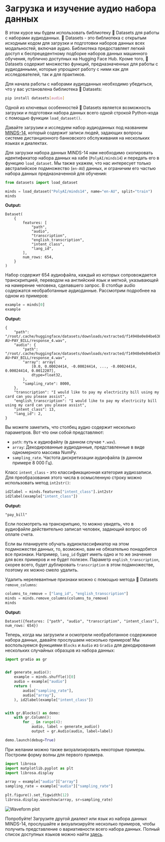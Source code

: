 # Загрузка и изучение аудио набора данных

В этом курсе мы будем использовать библиотеку 🤗 Datasets для работы с наборами аудиоданных. 🤗 Datasets - это библиотека с открытым исходным кодом для 
загрузки и подготовки наборов данных всех модальностей, включая аудио. Библиотека предоставляет легкий доступ к беспрецедентному
подборке наборов данных машинного обучения, публично доступных на Hugging Face Hub. Кроме того, 🤗 Datasets содержит множество
функций, предназначенных для работы с аудиоданными, которые упрощают работу с ними как для исследователей, так и для практиков.

Для начала работы с наборами аудиоданных необходимо убедиться, что у вас установлена библиотека 🤗 Datasets:

```bash
pip install datasets[audio]
```

Одной из ключевых особенностей 🤗 Datasets является возможность загрузки и подготовки набора данных всего одной строкой
Python-кода с помощью функции `load_dataset()`.

Давайте загрузим и исследуем набор аудиоданных под названием [MINDS-14](https://huggingface.co/datasets/PolyAI/minds14), который содержит
записи людей, задающих вопросы системе дистанционного банковского обслуживания на нескольких языках и диалектах.

Для загрузки набора данных MINDS-14 нам необходимо скопировать идентификатор набора данных на хабе (`PolyAI/minds14`) и передать его
в функцию `load_dataset`. Мы также укажем, что нас интересует только австралийское подмножество (`en-AU`)
данных, и ограничим его частью набора данных предназначенной для обучения:

```py
from datasets import load_dataset

minds = load_dataset("PolyAI/minds14", name="en-AU", split="train")
minds
```

**Output:**
```out
Dataset(
    {
        features: [
            "path",
            "audio",
            "transcription",
            "english_transcription",
            "intent_class",
            "lang_id",
        ],
        num_rows: 654,
    }
)
```

Набор содержит 654 аудиофайла, каждый из которых сопровождается транскрипцией, переводом на английский язык и меткой,
указывающей на намерение человека, сделавшего запрос. В столбце audio содержатся необработанные аудиоданные. Рассмотрим подробнее
на одном из примеров:

```py
example = minds[0]
example
```

**Output:**
```out
{
    "path": "/root/.cache/huggingface/datasets/downloads/extracted/f14948e0e84be638dd7943ac36518a4cf3324e8b7aa331c5ab11541518e9368c/en-AU~PAY_BILL/response_4.wav",
    "audio": {
        "path": "/root/.cache/huggingface/datasets/downloads/extracted/f14948e0e84be638dd7943ac36518a4cf3324e8b7aa331c5ab11541518e9368c/en-AU~PAY_BILL/response_4.wav",
        "array": array(
            [0.0, 0.00024414, -0.00024414, ..., -0.00024414, 0.00024414, 0.0012207],
            dtype=float32,
        ),
        "sampling_rate": 8000,
    },
    "transcription": "I would like to pay my electricity bill using my card can you please assist",
    "english_transcription": "I would like to pay my electricity bill using my card can you please assist",
    "intent_class": 13,
    "lang_id": 2,
}
```

Вы  можете заметить, что столбец аудио содержит несколько параметров. Вот что они собой представляют:
* `path`: путь к аудиофайлу (в данном случае `*.wav`).
* `array`: Декодированные аудиоданные, представленные в виде одномерного массива NumPy.
* `sampling_rate`. Частота дискретизации аудиофайла (в данном примере 8 000 Гц).

Класс `intent_class` - это классификационная категория аудиозаписи. Для преобразования этого числа в осмысленную строку
можно использовать метод `int2str()`:

```py
id2label = minds.features["intent_class"].int2str
id2label(example["intent_class"])
```

**Output:**
```out
"pay_bill"
```

Если посмотреть на транскрипцию, то можно увидеть, что в аудиофайле действительно записал человек, задающий вопрос
об оплате счета.

Если вы планируете обучать аудиоклассификатор на этом подмножестве данных, то, возможно, вам не обязательно понадобятся все признаки. Например,
`lang_id` будет иметь одно и то же значение для всех примеров и не будет полезен. Параметр `english_transcription`, скорее всего, будет
дублировать `transcription` в этом подмножестве, поэтому их можно смело удалить.

Удалить нерелевантные признаки можно с помощью метода 🤗 Datasets `remove_columns`:

```py
columns_to_remove = ["lang_id", "english_transcription"]
minds = minds.remove_columns(columns_to_remove)
minds
```

**Output:**
```out
Dataset({features: ["path", "audio", "transcription", "intent_class"], num_rows: 654})
```

Теперь, когда мы загрузили и осмотрели необработанное содержимое набора данных, давайте прослушаем несколько примеров! Мы воспользуемся функциями `Blocks`
и `Audio` из `Gradio` для декодирования нескольких случайных образцов из набора данных:

```py
import gradio as gr


def generate_audio():
    example = minds.shuffle()[0]
    audio = example["audio"]
    return (
        audio["sampling_rate"],
        audio["array"],
    ), id2label(example["intent_class"])


with gr.Blocks() as demo:
    with gr.Column():
        for _ in range(4):
            audio, label = generate_audio()
            output = gr.Audio(audio, label=label)

demo.launch(debug=True)
```

При желании можно также визуализировать некоторые примеры. Построим форму волны для первого примера.

```py
import librosa
import matplotlib.pyplot as plt
import librosa.display

array = example["audio"]["array"]
sampling_rate = example["audio"]["sampling_rate"]

plt.figure().set_figwidth(12)
librosa.display.waveshow(array, sr=sampling_rate)
```

<div class="flex justify-center">
    <img src="https://huggingface.co/datasets/huggingface-course/audio-course-images/resolve/main/waveform_unit1.png" alt="Waveform plot">
</div>

Попробуйте! Загрузите другой диалект или язык из набора данных MINDS-14, прослушайте и визуализируйте несколько примеров, чтобы получить представление
о вариативности всего набора данных. Полный список доступных языков можно найти [здесь](https://huggingface.co/datasets/PolyAI/minds14).
